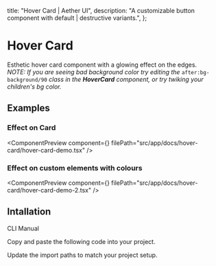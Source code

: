   title: "Hover Card | Aether UI",
  description: "A customizable button component with default | destructive variants.",
};


# Hover Card

Esthetic hover card component with a glowing effect on the edges. <br/>
_NOTE: If you are seeing bad background color try editing the_ `after:bg-background/90` _class in the **HoverCard** component, or try twiking your children's bg color._

## Examples

### Effect on Card

<ComponentPreview
  component={<HoverCardDemo />}
  filePath="src/app/docs/hover-card/hover-card-demo.tsx"
/>

### Effect on custom elements with colours

<ComponentPreview
  component={<HoverCardDemo2 />}
  filePath="src/app/docs/hover-card/hover-card-demo-2.tsx"
/>

## Intallation

<Tabs defaultValue="cli">

<TabsList>
  <TabsTrigger value="cli">CLI</TabsTrigger>
  <TabsTrigger value="manual">Manual</TabsTrigger>
</TabsList>

<TabsContent value="cli">

<InstallationCli value="hover-card" />

</TabsContent>

<TabsContent value="manual">

<Steps>

<Step>Copy and paste the following code into your project.</Step>

<CodeBlock filePath="src/content/hover-card.tsx" />

<Step>Update the import paths to match your project setup.</Step>

</Steps>

</TabsContent>

</Tabs>
